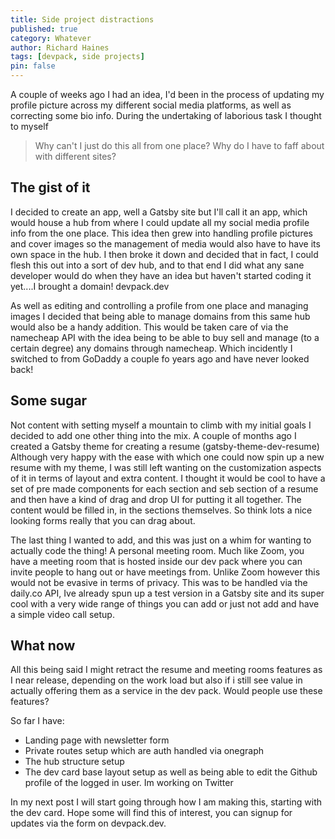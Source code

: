 ```yaml
---
title: Side project distractions
published: true
category: Whatever
author: Richard Haines
tags: [devpack, side projects]
pin: false
---
```


A couple of weeks ago I had an idea, I'd been in the process of updating my profile picture across my different social
media platforms, as well as correcting some bio info. During the undertaking of laborious task I thought to myself

> Why can't I just do this all from one place? Why do I have to faff about with different sites?

## The gist of it

I decided to create an app, well a Gatsby site but I'll call it an app, which would house a hub from where I could
update all my social media profile info from the one place. This idea then grew into handling profile pictures and cover
images so the management of media would also have to have its own space in the hub. I then broke it down and decided
that in fact, I could flesh this out into a sort of dev hub, and to that end I did what any sane developer would do when
they have an idea but haven't started coding it yet....I brought a domain! <ExternalLink href="https://www.devpack.dev/">devpack.dev</ExternalLink>

As well as editing and controlling a profile from one place and managing images I decided that being able to manage
domains from this same hub would also be a handy addition. This would be taken care of via the <ExternalLink href="https://www.namecheap.com/support/api/intro/">namecheap API</ExternalLink> with the idea being to be able to buy sell and manage (to a certain degree) any domains through namecheap. Which incidently I switched to from GoDaddy a couple fo years ago and have never looked back!

## Some sugar

Not content with setting myself a mountain to climb with my initial goals I decided to add one other thing into the mix. A couple of months ago I created a Gatsby theme for creating a resume (<ExternalLink href="https://www.npmjs.com/package/gatsby-theme-dev-resume">gatsby-theme-dev-resume</ExternalLink>) Although very happy with the ease with which one could now spin up a new resume with my theme, I was still left wanting on the customization aspects of it in terms of layout and extra content. I thought it would be cool to have a set of pre made components for each section and seb section of a resume and then have a kind of drag and drop UI for putting it all together. The content would be filled in, in the sections themselves. So think lots a nice looking forms really that you can drag about.

The last thing I wanted to add, and this was just on a whim for wanting to actually code the thing! A personal meeting room. Much like Zoom, you have a meeting room that is hosted inside our dev pack where you can invite people to hang out or have meetings from. Unlike Zoom however this would not be evasive in terms of privacy. This was to be handled via the <ExternalLink href="https://docs.daily.co/docs">daily.co API</ExternalLink>, Ive already spun up a test version in a Gatsby site and its super cool with a very wide range of things you can add or just not add and have a simple video call setup.

## What now

All this being said I might retract the resume and meeting rooms features as I near release, depending on the work load but also if i still see value in actually offering them as a service in the dev pack. Would people use these features?

So far I have:

- Landing page with newsletter form
- Private routes setup which are auth handled via onegraph
- The hub structure setup
- The dev card base layout setup as well as being able to edit the Github profile of the logged in user. Im working on Twitter

In my next post I will start going through how I am making this, starting with the dev card. Hope some will find this of interest, you can signup for updates via the form on <ExternalLink href="https://www.devpack.dev/">devpack.dev</ExternalLink>.
